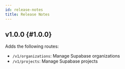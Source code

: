 ```yaml
---
id: release-notes
title: Release Notes
---
```


## v1.0.0 {#1.0.0}

Adds the following routes:

- `/v1/organizations`: Manage Supabase organizations
- `/v1/projects`: Manage Supabase projects
